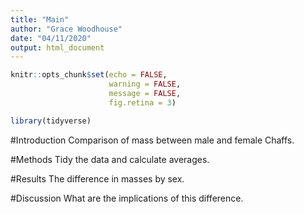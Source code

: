 ```yaml
---
title: "Main"
author: "Grace Woodhouse"
date: "04/11/2020"
output: html_document
---
```


```r
knitr::opts_chunk$set(echo = FALSE,
                      warning = FALSE,
                      message = FALSE,
                      fig.retina = 3)
```

```r
library(tidyverse)
```

#Introduction
Comparison of mass between male and female Chaffs.

#Methods
Tidy the data and calculate averages.

#Results 
The difference in masses by sex.

#Discussion
What are the implications of this difference.